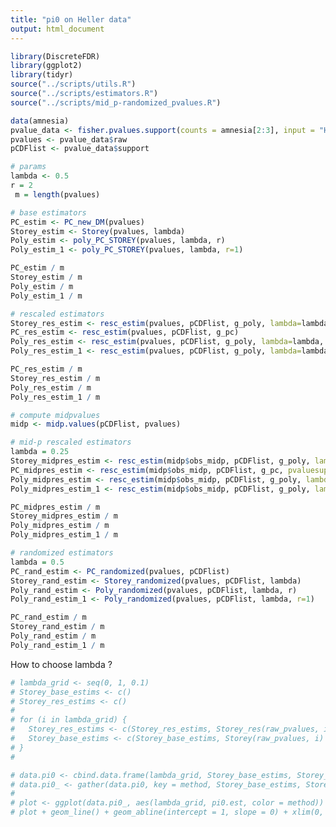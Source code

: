 ```yaml
---
title: "pi0 on Heller data"
output: html_document
---
```


```r
library(DiscreteFDR)
library(ggplot2)
library(tidyr)
source("../scripts/utils.R")
source("../scripts/estimators.R")
source("../scripts/mid_p-randomized_pvalues.R")
```

```r
data(amnesia)
pvalue_data <- fisher.pvalues.support(counts = amnesia[2:3], input = "HG2011")
pvalues <- pvalue_data$raw
pCDFlist <- pvalue_data$support
```

```r
# params 
lambda <- 0.5
r = 2
 m = length(pvalues)
```

```r
# base estimators 
PC_estim <- PC_new_DM(pvalues)
Storey_estim <- Storey(pvalues, lambda)
Poly_estim <- poly_PC_STOREY(pvalues, lambda, r)
Poly_estim_1 <- poly_PC_STOREY(pvalues, lambda, r=1)
```

```r
PC_estim / m
Storey_estim / m
Poly_estim / m 
Poly_estim_1 / m 
```


```r
# rescaled estimators
Storey_res_estim <- resc_estim(pvalues, pCDFlist, g_poly, lambda=lambda, r=0)
PC_res_estim <- resc_estim(pvalues, pCDFlist, g_pc)
Poly_res_estim <- resc_estim(pvalues, pCDFlist, g_poly, lambda=lambda, r=r)
Poly_res_estim_1 <- resc_estim(pvalues, pCDFlist, g_poly, lambda=lambda, r=1)
```

```r
PC_res_estim / m
Storey_res_estim / m
Poly_res_estim / m
Poly_res_estim_1 / m
```

```r
# compute midpvalues
midp <- midp.values(pCDFlist, pvalues)
```

```r
# mid-p rescaled estimators 
lambda = 0.25
Storey_midpres_estim <- resc_estim(midp$obs_midp, pCDFlist, g_poly, lambda=lambda, r=0, pvaluesupportlist = midp$midpsupport)
PC_midpres_estim <- resc_estim(midp$obs_midp, pCDFlist, g_pc, pvaluesupportlist = midp$midpsupport)
Poly_midpres_estim <- resc_estim(midp$obs_midp, pCDFlist, g_poly, lambda=lambda, r=r, pvaluesupportlist = midp$midpsupport)
Poly_midpres_estim_1 <- resc_estim(midp$obs_midp, pCDFlist, g_poly, lambda=lambda, r=1, pvaluesupportlist = midp$midpsupport)
```

```r
PC_midpres_estim / m
Storey_midpres_estim / m
Poly_midpres_estim / m
Poly_midpres_estim_1 / m
```


```r
# randomized estimators 
lambda = 0.5
PC_rand_estim <- PC_randomized(pvalues, pCDFlist) 
Storey_rand_estim <- Storey_randomized(pvalues, pCDFlist, lambda)
Poly_rand_estim <- Poly_randomized(pvalues, pCDFlist, lambda, r)
Poly_rand_estim_1 <- Poly_randomized(pvalues, pCDFlist, lambda, r=1)
```

```r
PC_rand_estim / m
Storey_rand_estim / m
Poly_rand_estim / m
Poly_rand_estim_1 / m
```

###########################################################################################################
How to choose lambda ? 
```r
# lambda_grid <- seq(0, 1, 0.1)
# Storey_base_estims <- c()
# Storey_res_estims <- c()
# 
# for (i in lambda_grid) {
#   Storey_res_estims <- c(Storey_res_estims, Storey_res(raw_pvalues, i, CDF))
#   Storey_base_estims <- c(Storey_base_estims, Storey(raw_pvalues, i) / length(raw_pvalues))
# }
# 

```


```r

# data.pi0 <- cbind.data.frame(lambda_grid, Storey_base_estims, Storey_res_estims) 
# data.pi0_ <- gather(data.pi0, key = method, Storey_base_estims, Storey_res_estims, value = pi0.est)
# 
# plot <- ggplot(data.pi0_, aes(lambda_grid, pi0.est, color = method)) 
# plot + geom_line() + geom_abline(intercept = 1, slope = 0) + xlim(0, 0.75) + ylim(0, 4)

```

